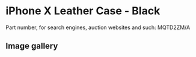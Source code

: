 # iPhone X Leather Case - Black

Part number, for search engines, auction websites and such: MQTD2ZM/A

## Image gallery

<div style={{ width: "768px" }}>
  <GalleryComponent
    images={[
      {
        original: "/everysource/MQTD2",
        thumbnail: "/everypreview/MQTD2",
      },
      {
        original: "/everysource/MQTD2_AV1_SILVER",
        thumbnail: "/everypreview/MQTD2_AV1_SILVER",
      },
      {
        original: "/everysource/MQTD2_AV1_SPACE_GRAY",
        thumbnail: "/everypreview/MQTD2_AV1_SPACE_GRAY",
      },
      {
        original: "/everysource/MQTD2_AV2",
        thumbnail: "/everypreview/MQTD2_AV2",
      }
    ]}
  />
</div>